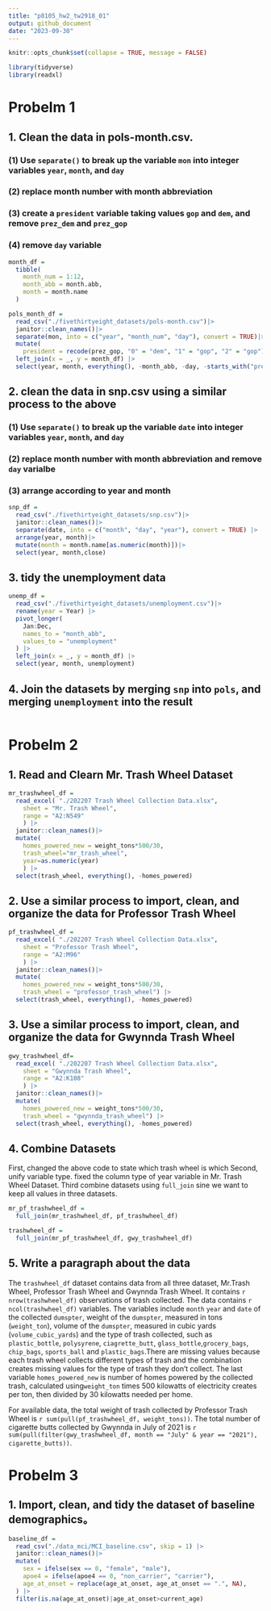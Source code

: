 ```yaml
---
title: "p8105_hw2_tw2918_01"
output: github_document
date: "2023-09-30"
---
```


```r
knitr::opts_chunk$set(collapse = TRUE, message = FALSE)
```

```r
library(tidyverse)
library(readxl)
```

# Probelm 1
## 1. Clean the data in pols-month.csv.
### (1) Use `separate()` to break up the variable `mon` into integer variables `year`, `month`, and `day`

### (2)  replace month number with month abbreviation

### (3) create a `president` variable taking values `gop` and `dem`, and remove `prez_dem` and `prez_gop`

### (4) remove `day` variable 

```r
month_df = 
  tibble(
    month_num = 1:12,
    month_abb = month.abb,
    month = month.name
  )
```

```r
pols_month_df = 
  read_csv("./fivethirtyeight_datasets/pols-month.csv")|>
  janitor::clean_names()|>
  separate(mon, into = c("year", "month_num", "day"), convert = TRUE)|>
  mutate(
    president = recode(prez_gop, "0" = "dem", "1" = "gop", "2" = "gop")) |>
  left_join(x = _, y = month_df) |> 
  select(year, month, everything(), -month_abb, -day, -starts_with("prez"))
```
 
## 2. clean the data in snp.csv using a similar process to the above
### (1) Use `separate()` to break up the variable `date` into integer variables `year`, `month`, and `day`
### (2)  replace month number with month abbreviation and remove `day` varialbe
### (3)  arrange according to year and month

```r
snp_df = 
  read_csv("./fivethirtyeight_datasets/snp.csv")|>
  janitor::clean_names()|>
  separate(date, into = c("month", "day", "year"), convert = TRUE) |>
  arrange(year, month)|>
  mutate(month = month.name[as.numeric(month)])|>
  select(year, month,close)
```

## 3. tidy the unemployment data

```r
unemp_df = 
  read_csv("./fivethirtyeight_datasets/unemployment.csv")|>
  rename(year = Year) |>
  pivot_longer(
    Jan:Dec, 
    names_to = "month_abb",
    values_to = "unemployment"
  ) |> 
  left_join(x = _, y = month_df) |> 
  select(year, month, unemployment)
```

## 4. Join the datasets by merging `snp` into `pols`, and merging `unemployment` into the result

```r
```

# Probelm 2 
## 1. Read and Clearn Mr. Trash Wheel Dataset

```r
mr_trashwheel_df = 
  read_excel( "./202207 Trash Wheel Collection Data.xlsx", 
    sheet = "Mr. Trash Wheel",
    range = "A2:N549"
    ) |>
  janitor::clean_names()|>
  mutate(
    homes_powered_new = weight_tons*500/30,
    trash_wheel="mr_trash_wheel",
    year=as.numeric(year)
    ) |>
  select(trash_wheel, everything(), -homes_powered)
```

## 2. Use a similar process to import, clean, and organize the data for Professor Trash Wheel

```r
pf_trashwheel_df = 
  read_excel( "./202207 Trash Wheel Collection Data.xlsx", 
    sheet = "Professor Trash Wheel",
    range = "A2:M96"
    ) |>
  janitor::clean_names()|>
  mutate(
    homes_powered_new = weight_tons*500/30,
    trash_wheel = "professor_trash_wheel") |>
  select(trash_wheel, everything(), -homes_powered)
```

## 3. Use a similar process to import, clean, and organize the data for Gwynnda Trash Wheel

```r
gwy_trashwheel_df=
  read_excel( "./202207 Trash Wheel Collection Data.xlsx", 
    sheet = "Gwynnda Trash Wheel",
    range = "A2:K108"
    ) |>
  janitor::clean_names()|>
  mutate(
    homes_powered_new = weight_tons*500/30,
    trash_wheel = "gwynnda_trash_wheel") |>
  select(trash_wheel, everything(), -homes_powered)
```

## 4. Combine Datasets 

First, changed the above code to state which trash wheel is which
Second, unify variable type. fixed the column type of year variable in Mr. Trash Wheel Dataset.
Third combine datasets using `full_join` sine we want to keep all values in three datasets. 

```r
mr_pf_trashwheel_df = 
  full_join(mr_trashwheel_df, pf_trashwheel_df)

trashwheel_df = 
  full_join(mr_pf_trashwheel_df, gwy_trashwheel_df)
```

## 5. Write a paragraph about the data
The `trashwheel_df` dataset contains data from all three dataset, Mr.Trash Wheel, Professor Trash Wheel and Gwynnda Trash Wheel. It contains `r nrow(trashwheel_df)` observations of trash collected. The data contains `r ncol(trashwheel_df)` variables. The variables include `month` `year` and `date` of the collected `dumspter`, weight of the `dumspter`, measured in tons (`weight_ton`), volume of the `dumspter`, measured in cubic yards (`volume_cubic_yards`) and the type of trash collected, such as `plastic_bottle`, `polysyrene`, `ciagrette_butt`, `glass_bottle`,`grocery_bags`, `chip_bags`, `sports_ball` and `plastic_bags`.There are missing values because each trash wheel collects different types of trash and the combination creates missing values for the type of trash they don't collect. The last variable `homes_powered_new` is number of homes powered by the collected trash, calculated using`weight_ton` times 500 kilowatts of electricity creates per ton, then divided by 30 kilowatts needed per home.

For available data, the total weight of trash collected by Professor Trash Wheel is `r sum(pull(pf_trashwheel_df, weight_tons))`. The total number of cigarette butts collected by Gwynnda in July of 2021 is `r sum(pull(filter(gwy_trashwheel_df, month == "July" & year == "2021"), cigarette_butts))`. 

# Probelm 3
## 1. Import, clean, and tidy the dataset of baseline demographics。

```r
baseline_df = 
  read_csv("./data_mci/MCI_baseline.csv", skip = 1) |>
  janitor::clean_names()|>
  mutate(
    sex = ifelse(sex == 0, "female", "male"),
    apoe4 = ifelse(apoe4 == 0, "non_carrier", "carrier"),
    age_at_onset = replace(age_at_onset, age_at_onset == ".", NA),
  ) |>
  filter(is.na(age_at_onset)|age_at_onset>current_age)
```

